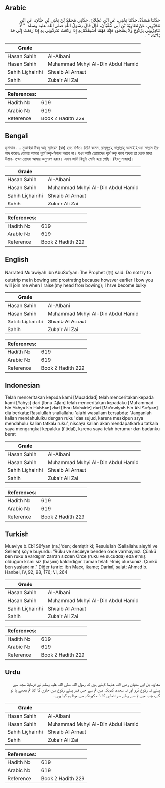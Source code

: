 ## Arabic


<div dir="rtl" lang="ar" style={{fontSize:'larger',backgroundColor:'#f8f9fa',padding:20}}>
حَدَّثَنَا مُسَدَّدٌ، حَدَّثَنَا يَحْيَى، عَنِ ابْنِ عَجْلاَنَ، حَدَّثَنِي مُحَمَّدُ بْنُ يَحْيَى بْنِ حَبَّانَ، عَنِ ابْنِ مُحَيْرِيزٍ، عَنْ مُعَاوِيَةَ بْنِ أَبِي سُفْيَانَ، قَالَ قَالَ رَسُولُ اللَّهِ صلى الله عليه وسلم ‏ "‏ لاَ تُبَادِرُونِي بِرُكُوعٍ وَلاَ بِسُجُودٍ فَإِنَّهُ مَهْمَا أَسْبِقْكُمْ بِهِ إِذَا رَكَعْتُ تُدْرِكُونِي بِهِ إِذَا رَفَعْتُ إِنِّي قَدْ بَدَّنْتُ ‏"‏ ‏.‏
</div>
<div style={{backgroundColor:'#f8f9fa',padding:20, marginBottom: 10}}><table> <thead> <tr> <th>Grade</th> <th></th> </tr> </thead> <tbody> <tr><td>Hasan Sahih</td><td>Al-Albani</td></tr><tr><td>Hasan Sahih</td><td>Muhammad Muhyi Al-Din Abdul Hamid</td></tr><tr><td>Sahih Lighairihi</td><td>Shuaib Al Arnaut</td></tr><tr><td>Sahih</td><td>Zubair Ali Zai</td></tr></tbody></table><table> <thead> <tr> <th>References:</th> <th></th> </tr> </thead> <tbody><tr><td>Hadith No</td><td>619</td></tr><tr><td>Arabic No</td><td>619</td></tr><tr><td>Reference</td><td>Book 2 Hadith 229</td></tr></tbody></table></div>

## Bengali


<div dir="ltr" lang="bn" style={{fontSize:'larger',backgroundColor:'#f8f9fa',padding:20}}>
মুসাদ্দাদ .... মুআবিয়া ইবনু আবূ সুফিয়ান (রাঃ) হতে বর্ণিত। তিনি বলেন, রাসূলুল্লাহ্ সাল্লাল্লাহু আলাইহি ওয়া সাল্লাম ইরশাদ করেনঃ তোমরা আমার পূর্বে রুকূ-সিজদা করবে না। যখন আমি তোমাদের পূর্বে রুকূ করব অথবা তা থেকে মাথা উঠাব- তখন তোমরা আমার অনুসরণ করবে। এখন আমি কিছুটা মোটা হয়ে গেছি। (ইবনু মাজাহ)।
</div>
<div style={{backgroundColor:'#f8f9fa',padding:20, marginBottom: 10}}><table> <thead> <tr> <th>Grade</th> <th></th> </tr> </thead> <tbody> <tr><td>Hasan Sahih</td><td>Al-Albani</td></tr><tr><td>Hasan Sahih</td><td>Muhammad Muhyi Al-Din Abdul Hamid</td></tr><tr><td>Sahih Lighairihi</td><td>Shuaib Al Arnaut</td></tr><tr><td>Sahih</td><td>Zubair Ali Zai</td></tr></tbody></table><table> <thead> <tr> <th>References:</th> <th></th> </tr> </thead> <tbody><tr><td>Hadith No</td><td>619</td></tr><tr><td>Arabic No</td><td>619</td></tr><tr><td>Reference</td><td>Book 2 Hadith 229</td></tr></tbody></table></div>

## English


<div dir="ltr" lang="en" style={{fontSize:'larger',backgroundColor:'#f8f9fa',padding:20}}>
Narrated Mu'awiyah ibn AbuSufyan: The Prophet (ﷺ) said: Do not try to outstrip me in bowing and prostrating because however earlier I bow you will join me when I raise (my head from bowing); I have become bulky
</div>
<div style={{backgroundColor:'#f8f9fa',padding:20, marginBottom: 10}}><table> <thead> <tr> <th>Grade</th> <th></th> </tr> </thead> <tbody> <tr><td>Hasan Sahih</td><td>Al-Albani</td></tr><tr><td>Hasan Sahih</td><td>Muhammad Muhyi Al-Din Abdul Hamid</td></tr><tr><td>Sahih Lighairihi</td><td>Shuaib Al Arnaut</td></tr><tr><td>Sahih</td><td>Zubair Ali Zai</td></tr></tbody></table><table> <thead> <tr> <th>References:</th> <th></th> </tr> </thead> <tbody><tr><td>Hadith No</td><td>619</td></tr><tr><td>Arabic No</td><td>619</td></tr><tr><td>Reference</td><td>Book 2 Hadith 229</td></tr></tbody></table></div>

## Indonesian


<div dir="ltr" lang="id" style={{fontSize:'larger',backgroundColor:'#f8f9fa',padding:20}}>
Telah menceritakan kepada kami [Musaddad] telah menceritakan kepada kami [Yahya] dari [Ibnu 'Ajlan] telah menceritakan kepadaku [Muhammad bin Yahya bin Habban] dari [Ibnu Muhairiz] dari [Mu'awiyah bin Abi Sufyan] dia berkata; Rasulullah shallallahu 'alaihi wasallam bersabda: "Janganlah kalian mendahuluiku dengan ruku' dan sujud, karena meskipun saya mendahului kalian tatkala ruku', niscaya kalian akan mendapatkanku tatkala saya mengangkat kepalaku (i'tidal), karena saya telah berumur dan badanku berat
</div>
<div style={{backgroundColor:'#f8f9fa',padding:20, marginBottom: 10}}><table> <thead> <tr> <th>Grade</th> <th></th> </tr> </thead> <tbody> <tr><td>Hasan Sahih</td><td>Al-Albani</td></tr><tr><td>Hasan Sahih</td><td>Muhammad Muhyi Al-Din Abdul Hamid</td></tr><tr><td>Sahih Lighairihi</td><td>Shuaib Al Arnaut</td></tr><tr><td>Sahih</td><td>Zubair Ali Zai</td></tr></tbody></table><table> <thead> <tr> <th>References:</th> <th></th> </tr> </thead> <tbody><tr><td>Hadith No</td><td>619</td></tr><tr><td>Arabic No</td><td>619</td></tr><tr><td>Reference</td><td>Book 2 Hadith 229</td></tr></tbody></table></div>

## Turkish


<div dir="ltr" lang="tr" style={{fontSize:'larger',backgroundColor:'#f8f9fa',padding:20}}>
Muaviye b. Ebî Süfyan (r.a.)'den; demiştir ki; Resulullah (Sallallahu aleyhi ve Sellem) şöyle buyurdu: "Rüku ve secdeye benden önce varmayınız. Çünkü ben rüku'a vardığım zaman sizden Önce (rüku ve sücudda) eda etmiş olduğum kısmı siz (başımı) kaldırdığım zaman telafi etmiş olursunuz. Çünkü ben yaşlandım." Diğer tahric: ibn Mace, ikame; Darimî, salat; Ahmed b. Hanbel, IV, 92, 98, 176; VI, 264
</div>
<div style={{backgroundColor:'#f8f9fa',padding:20, marginBottom: 10}}><table> <thead> <tr> <th>Grade</th> <th></th> </tr> </thead> <tbody> <tr><td>Hasan Sahih</td><td>Al-Albani</td></tr><tr><td>Hasan Sahih</td><td>Muhammad Muhyi Al-Din Abdul Hamid</td></tr><tr><td>Sahih Lighairihi</td><td>Shuaib Al Arnaut</td></tr><tr><td>Sahih</td><td>Zubair Ali Zai</td></tr></tbody></table><table> <thead> <tr> <th>References:</th> <th></th> </tr> </thead> <tbody><tr><td>Hadith No</td><td>619</td></tr><tr><td>Arabic No</td><td>619</td></tr><tr><td>Reference</td><td>Book 2 Hadith 229</td></tr></tbody></table></div>

## Urdu


<div dir="rtl" lang="ur" style={{fontSize:'larger',backgroundColor:'#f8f9fa',padding:20}}>
معاویہ بن ابی سفیان رضی اللہ عنہما کہتے ہیں کہ رسول اللہ صلی اللہ علیہ وسلم نے فرمایا: مجھ سے پہلے نہ رکوع کرو اور نہ سجدہ، کیونکہ میں تم سے جس قدر پہلے رکوع میں جاؤں گا اتنا تم مجھے پا لو گے، جب میں تم سے پہلے سر اٹھاؤں گا ۱؎ کیونکہ میں موٹا ہو گیا ہوں ۔
</div>
<div style={{backgroundColor:'#f8f9fa',padding:20, marginBottom: 10}}><table> <thead> <tr> <th>Grade</th> <th></th> </tr> </thead> <tbody> <tr><td>Hasan Sahih</td><td>Al-Albani</td></tr><tr><td>Hasan Sahih</td><td>Muhammad Muhyi Al-Din Abdul Hamid</td></tr><tr><td>Sahih Lighairihi</td><td>Shuaib Al Arnaut</td></tr><tr><td>Sahih</td><td>Zubair Ali Zai</td></tr></tbody></table><table> <thead> <tr> <th>References:</th> <th></th> </tr> </thead> <tbody><tr><td>Hadith No</td><td>619</td></tr><tr><td>Arabic No</td><td>619</td></tr><tr><td>Reference</td><td>Book 2 Hadith 229</td></tr></tbody></table></div>